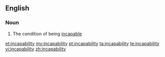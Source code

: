 ==English==

===Noun===
{{en-noun|-}}

# The condition of being [[incapable]]

[[et:incapability]]
[[my:incapability]]
[[pt:incapability]]
[[ta:incapability]]
[[te:incapability]]
[[vi:incapability]]
[[zh:incapability]]